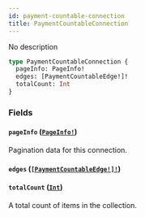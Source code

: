 ```yaml
---
id: payment-countable-connection
title: PaymentCountableConnection
---
```


No description

```graphql
type PaymentCountableConnection {
  pageInfo: PageInfo!
  edges: [PaymentCountableEdge!]!
  totalCount: Int
}
```

### Fields

#### `pageInfo` ([`PageInfo!`](/developer/api-reference/objects/page-info))

Pagination data for this connection.

#### `edges` ([`[PaymentCountableEdge!]!`](/developer/api-reference/objects/payment-countable-edge))

#### `totalCount` ([`Int`](/developer/api-reference/scalars/int))

A total count of items in the collection.
